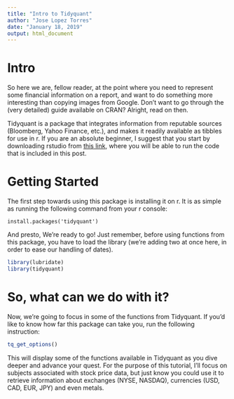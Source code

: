 ```yaml
---
title: "Intro to Tidyquant"
author: "Jose Lopez Torres"
date: "January 18, 2019"
output: html_document
---
```


# Intro

So here we are, fellow reader, at the point where you need to represent some financial information on a report, and want to do something more interesting than copying images from Google. Don't want to go through the (very detailed) guide available on CRAN? Alright, read on then.

Tidyquant is a package that integrates information from reputable sources (Bloomberg, Yahoo Finance, etc.), and makes it readily available as tibbles for use in r. If you are an absolute beginner, I suggest that you start by downloading rstudio from [this link](https://www.rstudio.com/products/rstudio/download/), where you will be able to run the code that is included in this post.

# Getting Started

The first step towards using this package is installing it on r. It is as simple as running the following command from your r console:

`install.packages('tidyquant')`

And presto, We're ready to go! Just remember, before using functions from this package, you have to load the library (we're adding two at once here, in order to ease our handling of dates).

```r
library(lubridate)
library(tidyquant)
```

# So, what can we do with it?

Now, we're going to focus in some of the functions from Tidyquant. If you'd like to know how far this package can take you, run the following instruction:

```r
tq_get_options()
```

This will display some of the functions available in Tidyquant as you dive deeper and advance your quest. For the purpose of this tutorial, I'll focus on subjects associated with stock price data, but just know you could use it to retrieve information about exchanges (NYSE, NASDAQ), currencies (USD, CAD, EUR, JPY) and even metals.